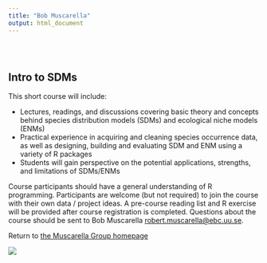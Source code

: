 ```yaml
---
title: "Bob Muscarella"
output: html_document
---
```


<style type="text/css">
.title {
  display: none;
}

#getting-started img {
  margin-right: 10px;
}

</style>

<div class="row" style="padding-top: 30px;">
<div class="col-sm-6">

# **Intro to SDMs**

This short course will include:
 
- Lectures, readings, and discussions covering basic theory and concepts behind species distribution models (SDMs) and ecological niche models (ENMs)
- Practical experience in acquiring and cleaning species occurrence data, as well as designing, building and evaluating SDM and ENM using a variety of R packages
- Students will gain perspective on the potential applications, strengths, and limitations of SDMs/ENMs

Course participants should have a general understanding of R programming.  Participants are welcome (but not required) to join the course with their own data / project ideas.  A pre-course reading list and R exercise will be provided after course registration is completed.  Questions about the course should be sent to Bob Muscarella <robert.muscarella@ebc.uu.se>.

Return to [the Muscarella Group homepage](https://bobmuscarella.github.io/)

</div>
<div class="col-sm-6">

<a>
![](images/sdmlogo.png)
</a>
</div>
